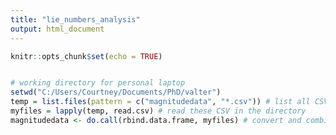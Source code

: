 ```yaml
---
title: "lie_numbers_analysis"
output: html_document
---
```


```r
knitr::opts_chunk$set(echo = TRUE)
```

```r


```

```r

# working directory for personal laptop
setwd("C:/Users/Courtney/Documents/PhD/valter")
temp = list.files(pattern = c("magnitudedata", "*.csv")) # list all CSV files in the directory
myfiles = lapply(temp, read.csv) # read these CSV in the directory
magnitudedata <- do.call(rbind.data.frame, myfiles) # convert and combine the CSV files into dataframe

```